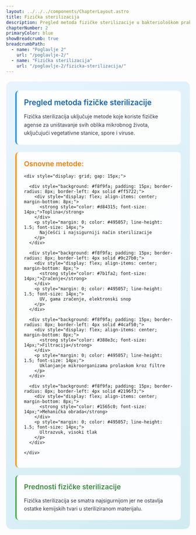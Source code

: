 ```yaml
---
layout: ../../../components/ChapterLayout.astro
title: Fizička sterilizacija
description: Pregled metoda fizičke sterilizacije u bakteriološkom praktikumu
chapterNumber: 2
primaryColor: blue
showBreadcrumb: true
breadcrumbPath:
  - name: "Poglavlje 2"
    url: "/poglavlje-2/"
  - name: "Fizička sterilizacija"
    url: "/poglavlje-2/fizicka-sterilizacija/"
---
```



<div style="background: linear-gradient(135deg, #e8f4fd 0%, #d1ecf1 100%); border-radius: 15px; padding: 25px; margin: 20px 0;">
  
  <div style="background: rgba(255,255,255,0.9); padding: 20px; border-radius: 10px; margin-bottom: 20px; border-left: 4px solid #2196f3;">
    <div style="display: flex; align-items: center; margin-bottom: 15px;">
      <h3 style="margin: 0; color: #1565c0; font-size: 1.3rem; font-weight: 600;">Pregled metoda fizičke sterilizacije</h3>
    </div>
    <p style="margin: 0; color: #2d3748; line-height: 1.6;">
      Fizička sterilizacija uključuje metode koje koriste fizičke agense za uništavanje svih oblika mikrobnog života, uključujući vegetativne stanice, spore i viruse.
    </p>
  </div>

  <div style="background: rgba(255,255,255,0.9); padding: 20px; border-radius: 10px; margin-bottom: 20px; border-left: 4px solid #ff9800;">
    <div style="display: flex; align-items: center; margin-bottom: 15px;">
      <h4 style="margin: 0; color: #f57c00; font-size: 1.2rem; font-weight: 600;">Osnovne metode:</h4>
    </div>
    
    <div style="display: grid; gap: 15px;">
      
      <div style="background: #f8f9fa; padding: 15px; border-radius: 8px; border-left: 4px solid #ff5722;">
        <div style="display: flex; align-items: center; margin-bottom: 8px;">
          <strong style="color: #d84315; font-size: 14px;">Toplina</strong>
        </div>
        <p style="margin: 0; color: #495057; line-height: 1.5; font-size: 14px;">
          Najčešći i najsigurniji način sterilizacije
        </p>
      </div>
      
      <div style="background: #f8f9fa; padding: 15px; border-radius: 8px; border-left: 4px solid #9c27b0;">
        <div style="display: flex; align-items: center; margin-bottom: 8px;">
          <strong style="color: #7b1fa2; font-size: 14px;">Zračenje</strong>
        </div>
        <p style="margin: 0; color: #495057; line-height: 1.5; font-size: 14px;">
          UV, gama zračenje, elektronski snop
        </p>
      </div>
      
      <div style="background: #f8f9fa; padding: 15px; border-radius: 8px; border-left: 4px solid #4caf50;">
        <div style="display: flex; align-items: center; margin-bottom: 8px;">
          <strong style="color: #388e3c; font-size: 14px;">Filtracija</strong>
        </div>
        <p style="margin: 0; color: #495057; line-height: 1.5; font-size: 14px;">
          Uklanjanje mikroorganizama prolaskom kroz filtre
        </p>
      </div>
      
      <div style="background: #f8f9fa; padding: 15px; border-radius: 8px; border-left: 4px solid #2196f3;">
        <div style="display: flex; align-items: center; margin-bottom: 8px;">
          <strong style="color: #1565c0; font-size: 14px;">Mehanička obrada</strong>
        </div>
        <p style="margin: 0; color: #495057; line-height: 1.5; font-size: 14px;">
          Ultrazvuk, visoki tlak
        </p>
      </div>
      
    </div>
  </div>

  <div style="background: rgba(255,255,255,0.9); padding: 20px; border-radius: 10px; border-left: 4px solid #4caf50;">
    <div style="display: flex; align-items: center; margin-bottom: 15px;">
      <h4 style="margin: 0; color: #388e3c; font-size: 1.2rem; font-weight: 600;">Prednosti fizičke sterilizacije</h4>
    </div>
    <p style="margin: 0; color: #2d3748; line-height: 1.6;">
      Fizička sterilizacija se smatra najsigurnijom jer ne ostavlja ostatke kemijskih tvari u steriliziranom materijalu.
    </p>
  </div>

</div>
